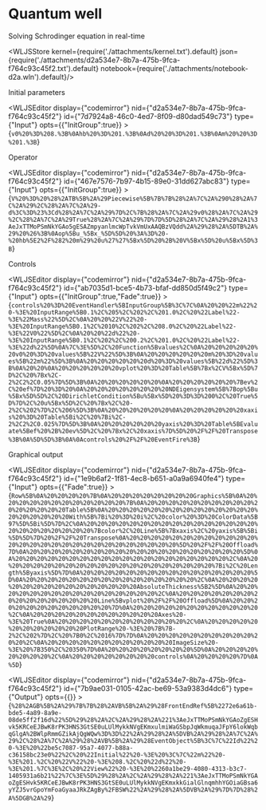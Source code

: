 # Quantum well
Solving Schrodinger equation in real-time




<WLJSStore kernel={require('./attachments/kernel.txt').default} json={require('./attachments/d2a534e7-8b7a-475b-9fca-f764c93c45f2.txt').default} notebook={require('./attachments/notebook-d2a.wln').default}/>




Initial parameters

<WLJSEditor display={"codemirror"} nid={"d2a534e7-8b7a-475b-9fca-f764c93c45f2"} id={"7d7924a8-46c0-4ed7-8f09-d80dad549c73"} type={"Input"} opts={{"InitGroup":true}} >{`v0%20%3D%208.%3B%0Ahb%20%3D%201.%3B%0Ad%20%20%3D%201.%3B%0Am%20%20%3D%201.%3B`}</WLJSEditor>

Operator

<WLJSEditor display={"codemirror"} nid={"d2a534e7-8b7a-475b-9fca-f764c93c45f2"} id={"467e7576-7b97-4b15-89e0-31dd627abc83"} type={"Input"} opts={{"InitGroup":true}} >{`V%20%3D%20%28%2ATB%5B%2A%29Piecewise%5B%7B%7B%28%2A%7C%2A%290%28%2A%7C%2A%29%2C%28%2A%7C%2A%29-d%3C%3D%23%3Cd%28%2A%7C%2A%29%7D%2C%7B%28%2A%7C%2A%29v0%28%2A%7C%2A%29%2C%28%2A%7C%2A%29True%28%2A%7C%2A%29%7D%7D%5D%28%2A%7C%2A%29%28%2A1%3AeJxTTMoPSmNkYGAo5gESAZmpyanlmcWpTvkVmUxAAQBzVQdd%2A%29%28%2A%5DTB%2A%29%20%26%3B%0Aop%5Bu_%5Bx_%5D%5D%20%3A%3D%20-%20hb%5E2%2F%282%20m%29%20u%27%27%5Bx%5D%20%2B%20V%5Bx%5D%20u%5Bx%5D%3B`}</WLJSEditor>

Controls

<WLJSEditor display={"codemirror"} nid={"d2a534e7-8b7a-475b-9fca-f764c93c45f2"} id={"ab7035d1-bce5-4b73-bfaf-dd850d5f49c2"} type={"Input"} opts={{"InitGroup":true,"Fade":true}} >{`controls%20%3D%20EventHandler%5BInputGroup%5B%3C%7C%0A%20%20%22m%22%20-%3E%20InputRange%5B0.1%2C%205%2C%202%2C%201.0%2C%20%22Label%22-%3E%22Mass%22%5D%2C%0A%20%20%22V%22%20-%3E%20InputRange%5B0.1%2C%2010%2C%202%2C%208.0%2C%20%22Label%22-%3E%22V0%22%5D%2C%0A%20%20%22d%22%20-%3E%20InputRange%5B0.1%2C%202%2C%200.2%2C%201.0%2C%20%22Label%22-%3E%22d%22%5D%0A%7C%3E%5D%2C%20Function%5Bvalues%2C%0A%20%20%20%20%20%20v0%20%3D%20values%5B%22V%22%5D%3B%0A%20%20%20%20%20%20m%20%3D%20values%5B%22m%22%5D%3B%0A%20%20%20%20%20%20d%20%3D%20values%5B%22d%22%5D%3B%0A%20%20%0A%20%20%20%20%20%20vplot%20%3D%20Table%5B%7Bx%2CV%5Bx%5D%7D%2C%20%7Bx%2C-2%2C2%2C0.05%7D%5D%3B%0A%20%20%20%20%20%20%0A%20%20%20%20%20%20%7Bev%2C%20ef%7D%20%3D%20%0A%20%20%20%20%20%20%20%20NDEigensystem%5B%7Bop%5Bu%5Bx%5D%5D%2C%20DirichletCondition%5Bu%5Bx%5D%20%3D%3D%200%2C%20True%5D%7D%2C%20u%5Bx%5D%2C%20%7Bx%2C%20-2%2C%202%7D%2C%206%5D%3B%0A%20%20%20%20%20%20%0A%20%20%20%20%20%20xaxis%20%3D%20Table%5Bi%2C%20%7Bi%2C-2%2C2%2C0.025%7D%5D%3B%0A%20%20%20%20%20%20yaxis%20%3D%20Table%5BEvaluate%5Bef%20%2B%20ev%5D%2C%20%7Bx%2C%20xaxis%7D%5D%20%2F%2F%20Transpose%3B%0A%5D%5D%3B%0A%0Acontrols%20%2F%2F%20EventFire%3B`}</WLJSEditor>

Graphical output

<WLJSEditor display={"codemirror"} nid={"d2a534e7-8b7a-475b-9fca-f764c93c45f2"} id={"1e9b6af2-1f81-4ec8-b651-a0a9a6940fe4"} type={"Input"} opts={{"Fade":true}} >{`Row%5B%0A%20%20%20%20%7B%0A%20%20%20%20%20%20%20%20Graphics%5B%0A%20%20%20%20%20%20%20%20%20%20%20%20%7B%0A%20%20%20%20%20%20%20%20%20%20%20%20%20%20%20%20Table%5B%0A%20%20%20%20%20%20%20%20%20%20%20%20%20%20%20%20%20%20%20%20With%5B%7Bi%20%3D%20i%2C%20color%20%3D%20ColorData%5B97%5D%5Bi%5D%7D%2C%0A%20%20%20%20%20%20%20%20%20%20%20%20%20%20%20%20%20%20%20%20%20%20%20%20%7Bcolor%2C%20Line%5B%7Bxaxis%2C%20yaxis%5B%5Bi%5D%5D%7D%20%2F%2F%20Transpose%0A%20%20%20%20%20%20%20%20%20%20%20%20%20%20%20%20%20%20%20%20%20%20%20%20%20%20%20%20%5D%20%2F%2F%20Offload%7D%0A%20%20%20%20%20%20%20%20%20%20%20%20%20%20%20%20%20%20%20%20%5D%0A%20%20%20%20%20%20%20%20%20%20%20%20%20%20%20%20%20%20%20%20%2C%0A%20%20%20%20%20%20%20%20%20%20%20%20%20%20%20%20%20%20%20%20%7Bi%2C%20Length%5Byaxis%5D%7D%0A%20%20%20%20%20%20%20%20%20%20%20%20%20%20%20%20%5D%0A%20%20%20%20%20%20%20%20%20%20%20%20%20%20%20%20%2C%0A%20%20%20%20%20%20%20%20%20%20%20%20%20%20%20%20AbsoluteThickness%5B2%5D%0A%20%20%20%20%20%20%20%20%20%20%20%20%20%20%20%20%2C%0A%20%20%20%20%20%20%20%20%20%20%20%20%20%20%20%20Line%5Bvplot%20%2F%2F%20Offload%5D%0A%20%20%20%20%20%20%20%20%20%20%20%20%7D%0A%20%20%20%20%20%20%20%20%20%20%20%20%2C%0A%20%20%20%20%20%20%20%20%20%20%20%20Axes%20-%3E%20True%0A%20%20%20%20%20%20%20%20%20%20%20%20%2C%0A%20%20%20%20%20%20%20%20%20%20%20%20PlotRange%20-%3E%20%7B%7B-2%2C%202%7D%2C%20%7B0%2C%2016%7D%7D%0A%20%20%20%20%20%20%20%20%20%20%20%20%2C%0A%20%20%20%20%20%20%20%20%20%20%20%20ImageSize%20-%3E%20%7B350%2C%20350%7D%0A%20%20%20%20%20%20%20%20%5D%0A%20%20%20%20%20%20%20%20%2C%0A%20%20%20%20%20%20%20%20controls%0A%20%20%20%20%7D%0A%5D`}</WLJSEditor>

<WLJSEditor display={"codemirror"} nid={"d2a534e7-8b7a-475b-9fca-f764c93c45f2"} id={"7b9ae031-0105-42ac-be69-53a9383d4dc6"} type={"Output"} opts={{}} >{`%28%2AGB%5B%2A%29%7B%7B%28%2AVB%5B%2A%29%28FrontEndRef%5B%2272e6a61b-bde5-4a89-8a9e-08de5ff2f16d%22%5D%29%28%2A%2C%2A%29%28%2A%221%3AeJxTTMoPSmNkYGAoZgESHvk5KRCeEJBwK8rPK3HNS3GtSE0uLUlMykkNVgEKmxulmiWaGSbpJqWkmuqaJFpY6lokWqbqGlgA%2BWlpRmmGZikAjQgWQw%3D%3D%22%2A%29%28%2A%5DVB%2A%29%28%2A%7C%2A%29%2C%28%2A%7C%2A%29%28%2AVB%5B%2A%29%28EventObject%5B%3C%7C%22Id%22%20-%3E%20%22be5c7087-95a7-4077-b88a-c36158bc23e0%22%2C%20%22Initial%22%20-%3E%20%3C%7C%22m%22%20-%3E%201.%2C%20%22V%22%20-%3E%208.%2C%20%22d%22%20-%3E%201.%7C%3E%2C%20%22View%22%20-%3E%20%2260a1be29-4080-4313-b3c7-1405931a6b21%22%7C%3E%5D%29%28%2A%2C%2A%29%28%2A%221%3AeJxTTMoPSmNkYGAoZgESHvk5KRCeEJBwK8rPK3HNS3GtSE0uLUlMykkNVgEKmxkkGialGlnqmhhYGOiaGBsa6yYZJ5vrGpoYmFoaGyaaJRkZAgBy%2FBSW%22%2A%29%28%2A%5DVB%2A%29%7D%7D%28%2A%5DGB%2A%29`}</WLJSEditor>
